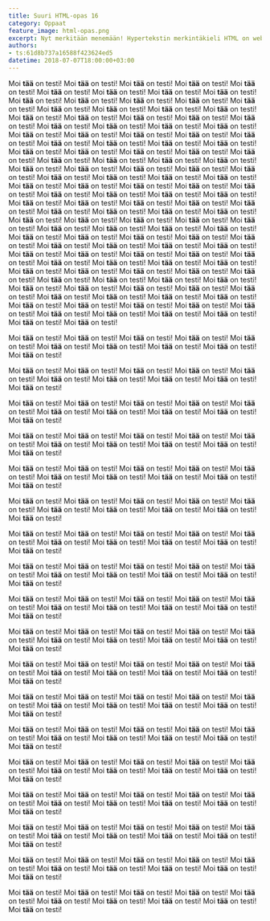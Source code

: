 ```yaml
---
title: Suuri HTML-opas 16
category: Oppaat
feature_image: html-opas.png
excerpt: Nyt merkitään menemään! Hypertekstin merkintäkieli HTML on web-ohjelmoinnin peruspilareita.
authors: 
- ts:61d8b737a16588f423624ed5
datetime: 2018-07-07T18:00:00+03:00
---
```


Moi **tää** on testi! Moi **tää** on testi! Moi **tää** on testi! Moi **tää** on testi!
Moi **tää** on testi! Moi **tää** on testi!
Moi **tää** on testi! Moi **tää** on testi!
Moi **tää** on testi! Moi **tää** on testi!
Moi **tää** on testi! Moi **tää** on testi!
Moi **tää** on testi! Moi **tää** on testi!
Moi **tää** on testi! Moi **tää** on testi!
Moi **tää** on testi! Moi **tää** on testi!
Moi **tää** on testi! Moi **tää** on testi!
Moi **tää** on testi! Moi **tää** on testi!
Moi **tää** on testi! Moi **tää** on testi!
Moi **tää** on testi! Moi **tää** on testi!
Moi **tää** on testi! Moi **tää** on testi!
Moi **tää** on testi! Moi **tää** on testi!
Moi **tää** on testi! Moi **tää** on testi!
Moi **tää** on testi! Moi **tää** on testi!
Moi **tää** on testi! Moi **tää** on testi!
Moi **tää** on testi! Moi **tää** on testi!
Moi **tää** on testi! Moi **tää** on testi!
Moi **tää** on testi! Moi **tää** on testi!
Moi **tää** on testi! Moi **tää** on testi!
Moi **tää** on testi! Moi **tää** on testi!
Moi **tää** on testi! Moi **tää** on testi!
Moi **tää** on testi! Moi **tää** on testi!
Moi **tää** on testi! Moi **tää** on testi!
Moi **tää** on testi! Moi **tää** on testi!
Moi **tää** on testi! Moi **tää** on testi!
Moi **tää** on testi! Moi **tää** on testi!
Moi **tää** on testi! Moi **tää** on testi!
Moi **tää** on testi! Moi **tää** on testi!
Moi **tää** on testi! Moi **tää** on testi!
Moi **tää** on testi! Moi **tää** on testi!
Moi **tää** on testi! Moi **tää** on testi!
Moi **tää** on testi! Moi **tää** on testi!
Moi **tää** on testi! Moi **tää** on testi!
Moi **tää** on testi! Moi **tää** on testi!
Moi **tää** on testi! Moi **tää** on testi!
Moi **tää** on testi! Moi **tää** on testi!
Moi **tää** on testi! Moi **tää** on testi!
Moi **tää** on testi! Moi **tää** on testi!
Moi **tää** on testi! Moi **tää** on testi!
Moi **tää** on testi! Moi **tää** on testi!
Moi **tää** on testi! Moi **tää** on testi!
Moi **tää** on testi! Moi **tää** on testi!
Moi **tää** on testi! Moi **tää** on testi!
Moi **tää** on testi! Moi **tää** on testi!
Moi **tää** on testi! Moi **tää** on testi!
Moi **tää** on testi! Moi **tää** on testi!
Moi **tää** on testi! Moi **tää** on testi!
Moi **tää** on testi! Moi **tää** on testi!
Moi **tää** on testi! Moi **tää** on testi!
Moi **tää** on testi! Moi **tää** on testi!
Moi **tää** on testi! Moi **tää** on testi!
Moi **tää** on testi! Moi **tää** on testi!
Moi **tää** on testi! Moi **tää** on testi!
Moi **tää** on testi! Moi **tää** on testi!
Moi **tää** on testi! Moi **tää** on testi!
Moi **tää** on testi! Moi **tää** on testi!
Moi **tää** on testi! Moi **tää** on testi!
Moi **tää** on testi! Moi **tää** on testi!
Moi **tää** on testi! Moi **tää** on testi!
Moi **tää** on testi! Moi **tää** on testi!
Moi **tää** on testi! Moi **tää** on testi!


Moi **tää** on testi! Moi **tää** on testi!
Moi **tää** on testi! Moi **tää** on testi!
Moi **tää** on testi! Moi **tää** on testi!
Moi **tää** on testi! Moi **tää** on testi!
Moi **tää** on testi! Moi **tää** on testi!


Moi **tää** on testi! Moi **tää** on testi!
Moi **tää** on testi! Moi **tää** on testi!
Moi **tää** on testi! Moi **tää** on testi!
Moi **tää** on testi! Moi **tää** on testi!
Moi **tää** on testi! Moi **tää** on testi!


Moi **tää** on testi! Moi **tää** on testi!
Moi **tää** on testi! Moi **tää** on testi!
Moi **tää** on testi! Moi **tää** on testi!
Moi **tää** on testi! Moi **tää** on testi!
Moi **tää** on testi! Moi **tää** on testi!


Moi **tää** on testi! Moi **tää** on testi!
Moi **tää** on testi! Moi **tää** on testi!
Moi **tää** on testi! Moi **tää** on testi!
Moi **tää** on testi! Moi **tää** on testi!
Moi **tää** on testi! Moi **tää** on testi!


Moi **tää** on testi! Moi **tää** on testi!
Moi **tää** on testi! Moi **tää** on testi!
Moi **tää** on testi! Moi **tää** on testi!
Moi **tää** on testi! Moi **tää** on testi!
Moi **tää** on testi! Moi **tää** on testi!


Moi **tää** on testi! Moi **tää** on testi!
Moi **tää** on testi! Moi **tää** on testi!
Moi **tää** on testi! Moi **tää** on testi!
Moi **tää** on testi! Moi **tää** on testi!
Moi **tää** on testi! Moi **tää** on testi!


Moi **tää** on testi! Moi **tää** on testi!
Moi **tää** on testi! Moi **tää** on testi!
Moi **tää** on testi! Moi **tää** on testi!
Moi **tää** on testi! Moi **tää** on testi!
Moi **tää** on testi! Moi **tää** on testi!


Moi **tää** on testi! Moi **tää** on testi!
Moi **tää** on testi! Moi **tää** on testi!
Moi **tää** on testi! Moi **tää** on testi!
Moi **tää** on testi! Moi **tää** on testi!
Moi **tää** on testi! Moi **tää** on testi!


Moi **tää** on testi! Moi **tää** on testi!
Moi **tää** on testi! Moi **tää** on testi!
Moi **tää** on testi! Moi **tää** on testi!
Moi **tää** on testi! Moi **tää** on testi!
Moi **tää** on testi! Moi **tää** on testi!


Moi **tää** on testi! Moi **tää** on testi!
Moi **tää** on testi! Moi **tää** on testi!
Moi **tää** on testi! Moi **tää** on testi!
Moi **tää** on testi! Moi **tää** on testi!
Moi **tää** on testi! Moi **tää** on testi!


Moi **tää** on testi! Moi **tää** on testi!
Moi **tää** on testi! Moi **tää** on testi!
Moi **tää** on testi! Moi **tää** on testi!
Moi **tää** on testi! Moi **tää** on testi!
Moi **tää** on testi! Moi **tää** on testi!


Moi **tää** on testi! Moi **tää** on testi!
Moi **tää** on testi! Moi **tää** on testi!
Moi **tää** on testi! Moi **tää** on testi!
Moi **tää** on testi! Moi **tää** on testi!
Moi **tää** on testi! Moi **tää** on testi!


Moi **tää** on testi! Moi **tää** on testi!
Moi **tää** on testi! Moi **tää** on testi!
Moi **tää** on testi! Moi **tää** on testi!
Moi **tää** on testi! Moi **tää** on testi!
Moi **tää** on testi! Moi **tää** on testi!


Moi **tää** on testi! Moi **tää** on testi!
Moi **tää** on testi! Moi **tää** on testi!
Moi **tää** on testi! Moi **tää** on testi!
Moi **tää** on testi! Moi **tää** on testi!
Moi **tää** on testi! Moi **tää** on testi!


Moi **tää** on testi! Moi **tää** on testi!
Moi **tää** on testi! Moi **tää** on testi!
Moi **tää** on testi! Moi **tää** on testi!
Moi **tää** on testi! Moi **tää** on testi!
Moi **tää** on testi! Moi **tää** on testi!


Moi **tää** on testi! Moi **tää** on testi!
Moi **tää** on testi! Moi **tää** on testi!
Moi **tää** on testi! Moi **tää** on testi!
Moi **tää** on testi! Moi **tää** on testi!
Moi **tää** on testi! Moi **tää** on testi!


Moi **tää** on testi! Moi **tää** on testi!
Moi **tää** on testi! Moi **tää** on testi!
Moi **tää** on testi! Moi **tää** on testi!
Moi **tää** on testi! Moi **tää** on testi!
Moi **tää** on testi! Moi **tää** on testi!


Moi **tää** on testi! Moi **tää** on testi!
Moi **tää** on testi! Moi **tää** on testi!
Moi **tää** on testi! Moi **tää** on testi!
Moi **tää** on testi! Moi **tää** on testi!
Moi **tää** on testi! Moi **tää** on testi!




